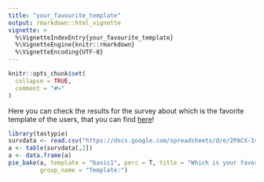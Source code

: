 ```yaml
---
title: "your_favourite_template"
output: rmarkdown::html_vignette
vignette: >
  %\VignetteIndexEntry{your_favourite_template}
  %\VignetteEngine{knitr::rmarkdown}
  %\VignetteEncoding{UTF-8}
---
```


```r
knitr::opts_chunk$set(
  collapse = TRUE,
  comment = "#>"
)
```

Here you can check the results for the survey about which is the favorite template of the users, that you can find [here](https://docs.google.com/forms/d/e/1FAIpQLSc6w3JzSi_rMDz0w9DblDxEjYmmQR0kfAkWP9ZqEFtbWU0s_g/viewform?usp=sf_link)!

```r
library(tastypie)
survdata <- read.csv("https://docs.google.com/spreadsheets/d/e/2PACX-1vSAK7o0aJ0N7OWfMSHbV6CydNsq7In8f3XejxqgNiLHeewFtvp5ANQwkKHbRuSbHPjJjjx9GpMuKplO/pub?gid=1813199213&single=true&output=csv")
a <- table(survdata[,2])
a <- data.frame(a)
pie_bake(a, template = "basic1", perc = T, title = "Which is your favorite template?",
         group_name = "Template:")
```
